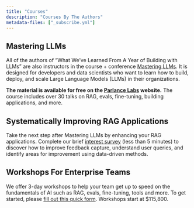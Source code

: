 ```yaml
---
title: "Courses"
description: "Courses By The Authors"
metadata-files: ["_subscribe.yml"]
---
```


## Mastering LLMs

All of the authors of "What We've Learned From A Year of Building with LLMs" are also instructors in the course + conference [Mastering LLMs](https://parlance-labs.com/education/). It is designed for developers and data scientists who want to learn how to build, deploy, and scale Large Language Models (LLMs) in their organizations.  

**The material is available for free on the [Parlance Labs](https://parlance-labs.com/education/) website.**  The course includes over 30 talks on RAG, evals, fine-tuning, building applications, and more.

## Systematically Improving RAG Applications

Take the next step after Mastering LLMs by enhancing your RAG applications. Complete our brief [interest survey](https://q7gjsgfstrp.typeform.com/ragcourse) (less than 5 minutes) to discover how to improve feedback capture, understand user queries, and identify areas for improvement using data-driven methods.

## Workshops For Enterprise Teams

We offer 3-day workshops to help your team get up to speed on the fundamentals of AI such as RAG, evals, fine-tuning, tools and more.  To get started, please [fill out this quick form](https://llms.typeform.com/to/joksdY1k).  Workshops start at $115,800.